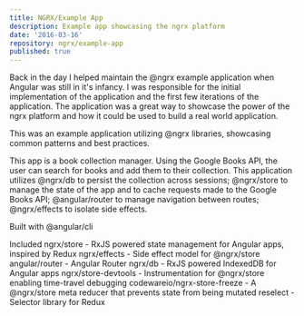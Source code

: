 ```yaml
---
title: NGRX/Example App
description: Example app showcasing the ngrx platform
date: '2016-03-16'
repository: ngrx/example-app
published: true
---
```


Back in the day I helped maintain the @ngrx example application when Angular was still in it's infancy. I was responsible for the initial implementation of the application and the first few iterations of the application. The application was a great way to showcase the power of the ngrx platform and how it could be used to build a real world application.

This was an example application utilizing @ngrx libraries, showcasing common patterns and best practices.

This app is a book collection manager. Using the Google Books API, the user can search for books and add them to their collection. This application utilizes @ngrx/db to persist the collection across sessions; @ngrx/store to manage the state of the app and to cache requests made to the Google Books API; @angular/router to manage navigation between routes; @ngrx/effects to isolate side effects.

Built with @angular/cli

Included
ngrx/store - RxJS powered state management for Angular apps, inspired by Redux
ngrx/effects - Side effect model for @ngrx/store
angular/router - Angular Router
ngrx/db - RxJS powered IndexedDB for Angular apps
ngrx/store-devtools - Instrumentation for @ngrx/store enabling time-travel debugging
codewareio/ngrx-store-freeze - A @ngrx/store meta reducer that prevents state from being mutated
reselect - Selector library for Redux
